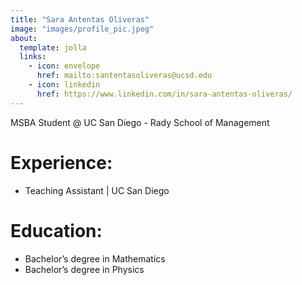 ```yaml
---
title: "Sara Antentas Oliveras"
image: "images/profile_pic.jpeg"
about:
  template: jolla
  links:
    - icon: envelope
      href: mailto:santentasoliveras@ucsd.edu
    - icon: linkedin
      href: https://www.linkedin.com/in/sara-antentas-oliveras/
---
```


MSBA Student @ UC San Diego - Rady School of Management

# Experience:

- Teaching Assistant | UC San Diego

# Education:

- Bachelor's degree in Mathematics
- Bachelor's degree in Physics